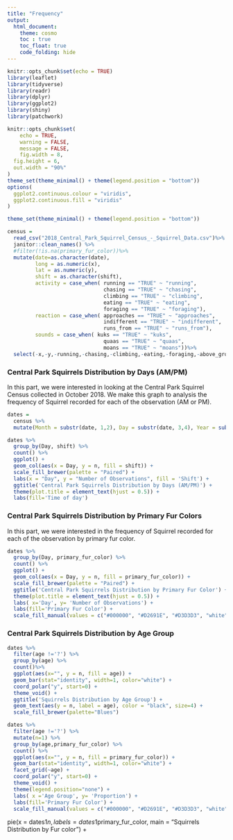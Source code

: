 ```yaml
---
title: "Frequency"
output:
  html_document:
    theme: cosmo
    toc : true
    toc_float: true
    code_folding: hide
---
```


```r
knitr::opts_chunk$set(echo = TRUE)
library(leaflet)
library(tidyverse)
library(readr)
library(dplyr)
library(ggplot2)
library(shiny)
library(patchwork)

knitr::opts_chunk$set(
	echo = TRUE,
	warning = FALSE,
	message = FALSE, 
	fig.width = 8, 
  fig.height = 6,
  out.width = "90%"
)
theme_set(theme_minimal() + theme(legend.position = "bottom"))
options(
  ggplot2.continuous.colour = "viridis",
  ggplot2.continuous.fill = "viridis"
)

theme_set(theme_minimal() + theme(legend.position = "bottom"))
```


```r
census =
  read_csv("2018_Central_Park_Squirrel_Census_-_Squirrel_Data.csv")%>% 
  janitor::clean_names() %>%
  #filter(!is.na(primary_fur_color))%>%
  mutate(date=as.character(date),
         long = as.numeric(x),
         lat = as.numeric(y),
         shift = as.character(shift),
         activity = case_when( running == "TRUE" ~ "running",
                               chasing == "TRUE" ~ "chasing",
                               climbing == "TRUE" ~ "climbing",
                               eating == "TRUE" ~ "eating",
                               foraging == "TRUE" ~ "foraging"),
         reaction = case_when( approaches == "TRUE" ~ "approaches",
                               indifferent == "TRUE" ~ "indifferent",
                               runs_from == "TRUE" ~ "runs_from"),
         sounds = case_when( kuks == "TRUE" ~ "kuks",
                               quaas == "TRUE" ~ "quaas",
                               moans == "TRUE" ~ "moans"))%>%
  select(-x,-y,-running,-chasing,-climbing,-eating,-foraging,-above_ground_sighter_measurement,-color_notes,-other_activities,-specific_location ,-tail_flags ,-tail_twitches,-other_interactions,-kuks,-quaas,-moans,-approaches,-indifferent,-runs_from)
```

### Central Park Squirrels Distribution by Days (AM/PM)

In this part, we were interested in looking at the Central Park Squirrel Census collected in October 2018. We make this graph to analysis the frequency of Squirrel recorded for each of the observation (AM or PM).

```r
dates = 
  census %>%
  mutate(Month = substr(date, 1,2), Day = substr(date, 3,4), Year = substr(date,5,9))

dates %>% 
  group_by(Day, shift) %>%
  count() %>%
  ggplot() +
  geom_col(aes(x = Day, y = n, fill = shift)) +
  scale_fill_brewer(palette = "Paired") +
  labs(x = "Day", y = "Number of Observations", fill = 'Shift') +
  ggtitle('Central Park Squirrels Distribution by Days (AM/PM)') +
  theme(plot.title = element_text(hjust = 0.5)) +
  labs(fill='Time of day') 
```

### Central Park Squirrels Distribution by Primary Fur Colors

In this part, we were interested in the frequency of Squirrel recorded for each of the observation by primary fur color. 

```r
dates %>%
  group_by(Day, primary_fur_color) %>% 
  count() %>%
  ggplot() +
  geom_col(aes(x = Day, y = n, fill = primary_fur_color)) +
  scale_fill_brewer(palette = "Paired") +
  ggtitle('Central Park Squirrels Distribution by Primary Fur Color') +
  theme(plot.title = element_text(hjust = 0.5)) +
  labs( x='Day', y= 'Number of Observations') +
  labs(fill='Primary Fur Color') +
  scale_fill_manual(values = c("#000000", "#D2691E", "#D3D3D3", "white"))
```

### Central Park Squirrels Distribution by Age Group

```r
dates %>% 
  filter(age !='?') %>%
  group_by(age) %>%
  count()%>%
  ggplot(aes(x="", y = n, fill = age)) +
  geom_bar(stat="identity", width=1, color="white") +
  coord_polar("y", start=0) + 
  theme_void() + 
  ggtitle('Squirrels Distribution by Age Group') +
  geom_text(aes(y = n, label = age), color = "black", size=4) +
  scale_fill_brewer(palette="Blues")
```



```r
dates %>%
  filter(age !='?') %>%
  mutate(n=1) %>%
  group_by(age,primary_fur_color) %>% 
  count() %>% 
  ggplot(aes(x="", y = n, fill = primary_fur_color)) +
  geom_bar(stat="identity", width=1, color="white") +
  facet_grid(~age) + 
  coord_polar("y", start=0) +
  theme_void() + 
  theme(legend.position="none") +
  labs( x ='Age Group', y= 'Proportion') +
  labs(fill='Primary Fur Color') +
  scale_fill_manual(values = c("#000000", "#D2691E", "#D3D3D3", "white"))
```

pie(x = dates1$n, labels = dates1$primary_fur_color, main = "Squirrels Distribution by Fur color") +

